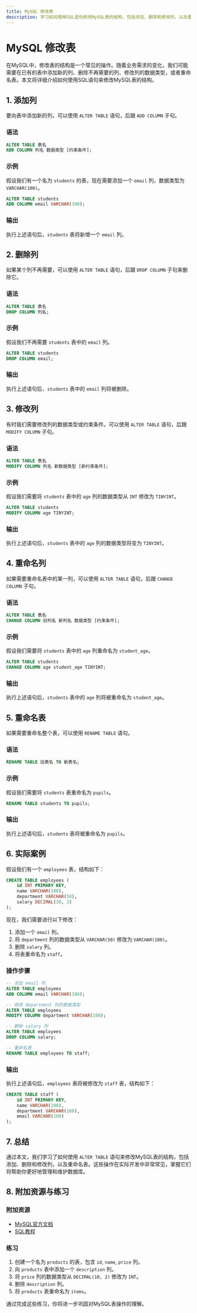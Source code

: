 ```yaml
---
title: MySQL 修改表
description: 学习如何使用SQL语句修改MySQL表的结构，包括添加、删除和修改列，以及重命名表等操作。
---
```


# MySQL 修改表

在MySQL中，修改表的结构是一个常见的操作。随着业务需求的变化，我们可能需要在已有的表中添加新的列、删除不再需要的列、修改列的数据类型，或者重命名表。本文将详细介绍如何使用SQL语句来修改MySQL表的结构。

## 1. 添加列

要向表中添加新的列，可以使用 `ALTER TABLE` 语句，后跟 `ADD COLUMN` 子句。

### 语法
```sql
ALTER TABLE 表名
ADD COLUMN 列名 数据类型 [约束条件];
```

### 示例
假设我们有一个名为 `students` 的表，现在需要添加一个 `email` 列，数据类型为 `VARCHAR(100)`。

```sql
ALTER TABLE students
ADD COLUMN email VARCHAR(100);
```

### 输出
执行上述语句后，`students` 表将新增一个 `email` 列。

## 2. 删除列

如果某个列不再需要，可以使用 `ALTER TABLE` 语句，后跟 `DROP COLUMN` 子句来删除它。

### 语法
```sql
ALTER TABLE 表名
DROP COLUMN 列名;
```

### 示例
假设我们不再需要 `students` 表中的 `email` 列。

```sql
ALTER TABLE students
DROP COLUMN email;
```

### 输出
执行上述语句后，`students` 表中的 `email` 列将被删除。

## 3. 修改列

有时我们需要修改列的数据类型或约束条件。可以使用 `ALTER TABLE` 语句，后跟 `MODIFY COLUMN` 子句。

### 语法
```sql
ALTER TABLE 表名
MODIFY COLUMN 列名 新数据类型 [新约束条件];
```

### 示例
假设我们需要将 `students` 表中的 `age` 列的数据类型从 `INT` 修改为 `TINYINT`。

```sql
ALTER TABLE students
MODIFY COLUMN age TINYINT;
```

### 输出
执行上述语句后，`students` 表中的 `age` 列的数据类型将变为 `TINYINT`。

## 4. 重命名列

如果需要重命名表中的某一列，可以使用 `ALTER TABLE` 语句，后跟 `CHANGE COLUMN` 子句。

### 语法
```sql
ALTER TABLE 表名
CHANGE COLUMN 旧列名 新列名 数据类型 [约束条件];
```

### 示例
假设我们需要将 `students` 表中的 `age` 列重命名为 `student_age`。

```sql
ALTER TABLE students
CHANGE COLUMN age student_age TINYINT;
```

### 输出
执行上述语句后，`students` 表中的 `age` 列将被重命名为 `student_age`。

## 5. 重命名表

如果需要重命名整个表，可以使用 `RENAME TABLE` 语句。

### 语法
```sql
RENAME TABLE 旧表名 TO 新表名;
```

### 示例
假设我们需要将 `students` 表重命名为 `pupils`。

```sql
RENAME TABLE students TO pupils;
```

### 输出
执行上述语句后，`students` 表将被重命名为 `pupils`。

## 6. 实际案例

假设我们有一个 `employees` 表，结构如下：

```sql
CREATE TABLE employees (
    id INT PRIMARY KEY,
    name VARCHAR(100),
    department VARCHAR(50),
    salary DECIMAL(10, 2)
);
```

现在，我们需要进行以下修改：
1. 添加一个 `email` 列。
2. 将 `department` 列的数据类型从 `VARCHAR(50)` 修改为 `VARCHAR(100)`。
3. 删除 `salary` 列。
4. 将表重命名为 `staff`。

### 操作步骤
```sql
-- 添加 email 列
ALTER TABLE employees
ADD COLUMN email VARCHAR(100);

-- 修改 department 列的数据类型
ALTER TABLE employees
MODIFY COLUMN department VARCHAR(100);

-- 删除 salary 列
ALTER TABLE employees
DROP COLUMN salary;

-- 重命名表
RENAME TABLE employees TO staff;
```

### 输出
执行上述语句后，`employees` 表将被修改为 `staff` 表，结构如下：

```sql
CREATE TABLE staff (
    id INT PRIMARY KEY,
    name VARCHAR(100),
    department VARCHAR(100),
    email VARCHAR(100)
);
```

## 7. 总结

通过本文，我们学习了如何使用 `ALTER TABLE` 语句来修改MySQL表的结构，包括添加、删除和修改列，以及重命名表。这些操作在实际开发中非常常见，掌握它们将帮助你更好地管理和维护数据库。

## 8. 附加资源与练习

### 附加资源
- [MySQL官方文档](https://dev.mysql.com/doc/)
- [SQL教程](https://www.w3schools.com/sql/)

### 练习
1. 创建一个名为 `products` 的表，包含 `id`, `name`, `price` 列。
2. 向 `products` 表中添加一个 `description` 列。
3. 将 `price` 列的数据类型从 `DECIMAL(10, 2)` 修改为 `INT`。
4. 删除 `description` 列。
5. 将 `products` 表重命名为 `items`。

通过完成这些练习，你将进一步巩固对MySQL表操作的理解。